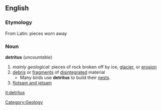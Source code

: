 ==English==
=== Etymology ===
From Latin: pieces worn away
=== Noun ===
'''detritus''' (''uncountable'')
# ''mainly geological'': pieces of rock broken off by ice, [[glacier]], or [[erosion]]
# [[debris]] or [[fragment]]s of [[disintegrated]] material
#* Many birds use '''detritus''' to build their [[nest]]s.
# [[flotsam and jetsam]]

[[Category:Geology]]

[[it:detritus]]